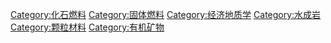{{catmore|煤炭}}
{{Commonscat|Coal}}

[[Category:化石燃料|Category:化石燃料]]
[[Category:固体燃料|Category:固体燃料]]
[[Category:经济地质学|Category:经济地质学]]
[[Category:水成岩|Category:水成岩]]
[[Category:颗粒材料|Category:颗粒材料]]
[[Category:有机矿物|Category:有机矿物]]